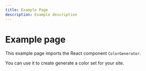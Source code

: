 ```yaml
---
title: Example Page
description: Example description
---
```


# Example page

This example page imports the React component `ColorGenerator`.

You can use it to create generate a color set for your site.


<ColorGenerator />
